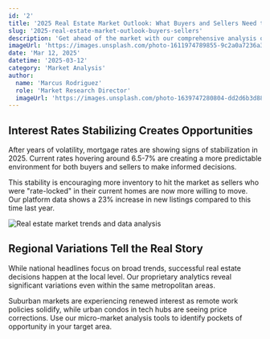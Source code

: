 ```yaml
---
id: '2'
title: '2025 Real Estate Market Outlook: What Buyers and Sellers Need to Know'
slug: '2025-real-estate-market-outlook-buyers-sellers'
description: 'Get ahead of the market with our comprehensive analysis of 2025 real estate trends. Discover emerging opportunities, pricing predictions, and strategic insights for making informed decisions.'
imageUrl: 'https://images.unsplash.com/photo-1611974789855-9c2a0a7236a3?ixlib=rb-4.0.3&auto=format&fit=crop&w=1000&q=80'
date: 'Mar 12, 2025'
datetime: '2025-03-12'
category: 'Market Analysis'
author:
  name: 'Marcus Rodriguez'
  role: 'Market Research Director'
  imageUrl: 'https://images.unsplash.com/photo-1639747280804-dd2d6b3d88ac?ixlib=rb-1.2.1&auto=format&fit=facearea&facepad=3&w=256&h=256&q=80'
---
```


## Interest Rates Stabilizing Creates Opportunities

After years of volatility, mortgage rates are showing signs of stabilization in 2025. Current rates hovering around 6.5-7% are creating a more predictable environment for both buyers and sellers to make informed decisions.

This stability is encouraging more inventory to hit the market as sellers who were "rate-locked" in their current homes are now more willing to move. Our platform data shows a 23% increase in new listings compared to this time last year.

![Real estate market trends and data analysis](https://images.unsplash.com/photo-1611974789855-9c2a0a7236a3?ixlib=rb-4.0.3&auto=format&fit=crop&w=1000&q=80)

## Regional Variations Tell the Real Story

While national headlines focus on broad trends, successful real estate decisions happen at the local level. Our proprietary analytics reveal significant variations even within the same metropolitan areas.

Suburban markets are experiencing renewed interest as remote work policies solidify, while urban condos in tech hubs are seeing price corrections. Use our micro-market analysis tools to identify pockets of opportunity in your target area.
